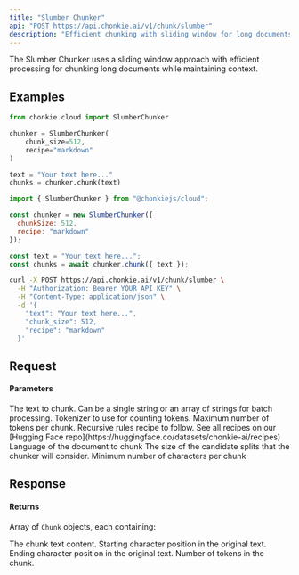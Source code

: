 ```yaml
---
title: "Slumber Chunker"
api: "POST https://api.chonkie.ai/v1/chunk/slumber"
description: "Efficient chunking with sliding window for long documents"
---
```


The Slumber Chunker uses a sliding window approach with efficient processing for chunking long documents while maintaining context.

## Examples

<CodeGroup>

```python Python
from chonkie.cloud import SlumberChunker

chunker = SlumberChunker(
    chunk_size=512,
    recipe="markdown"
)

text = "Your text here..."
chunks = chunker.chunk(text)
```

```javascript JavaScript
import { SlumberChunker } from "@chonkiejs/cloud";

const chunker = new SlumberChunker({
  chunkSize: 512,
  recipe: "markdown"
});

const text = "Your text here...";
const chunks = await chunker.chunk({ text });
```

```bash cURL
curl -X POST https://api.chonkie.ai/v1/chunk/slumber \
  -H "Authorization: Bearer YOUR_API_KEY" \
  -H "Content-Type: application/json" \
  -d '{
    "text": "Your text here...",
    "chunk_size": 512,
    "recipe": "markdown"
  }'
```

</CodeGroup>

## Request

#### Parameters

<ParamField path="text" type="string | string[]" required>
  The text to chunk. Can be a single string or an array of strings for batch
  processing.
</ParamField>

<ParamField path="tokenizer" type="string" default="gpt2">
  Tokenizer to use for counting tokens.
</ParamField>

<ParamField path="chunk_size" type="integer" default="512">
  Maximum number of tokens per chunk.
</ParamField>

<ParamField path="recipe" type="string" default="default">
  Recursive rules recipe to follow. See all recipes on our [Hugging Face
  repo](https://huggingface.co/datasets/chonkie-ai/recipes)
</ParamField>

<ParamField path="lang" type="string" default="en">
  Language of the document to chunk
</ParamField>

<ParamField path="candidate_size" type="integer" default="128">
  The size of the candidate splits that the chunker will consider.
</ParamField>

<ParamField path="min_characters_per_chunk" type="integer" default="24">
  Minimum number of characters per chunk
</ParamField>

## Response

#### Returns

Array of `Chunk` objects, each containing:

<ResponseField name="text" type="string">
  The chunk text content.
</ResponseField>

<ResponseField name="start_index" type="integer">
  Starting character position in the original text.
</ResponseField>

<ResponseField name="end_index" type="integer">
  Ending character position in the original text.
</ResponseField>

<ResponseField name="token_count" type="integer">
  Number of tokens in the chunk.
</ResponseField>
